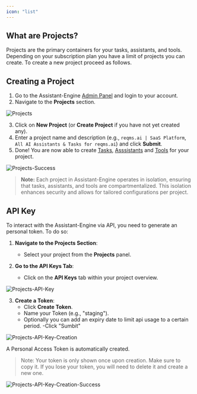 ```yaml
---
icon: "list"
---
```


## **What are Projects?**

Projects are the primary containers for your tasks, assistants, and tools. Depending on your subscription plan you have a limit of projects you can create. 
To create a new project proceed as follows.

## **Creating a Project**

1. Go to the Assistant-Engine [Admin Panel](https://app.assistant-engine.com) and login to your account.
2. Navigate to the **Projects** section.

<Frame>
  <img src="images/assistant-engine-projects.png" alt="Projects"/>
</Frame>

3. Click on **New Project** (or **Create Project** if you have not yet created any).
4. Enter a project name and description (e.g., `reqms.ai | SaaS Platform`, `All AI Assistants & Tasks for reqms.ai`) and click **Submit**.
5. Done! You are now able to create [Tasks](Tasks), [Asssistants](Assistants) and [Tools](Tools) for your project.

<Frame>
  <img src="images/assistant-engine-projects-success.png" alt="Projects-Success"/>
</Frame>

> **Note:** Each project in Assistant-Engine operates in isolation, ensuring that tasks, assistants, and tools are compartmentalized. This isolation enhances security and allows for tailored configurations per project.


## **API Key**

To interact with the Assistant-Engine via API, you need to generate an personal token. To do so:



1. **Navigate to the Projects Section**:
   - Select your project from the **Projects** panel.

2. **Go to the API Keys Tab**:
   - Click on the **API Keys** tab within your project overview.

<Frame>
  <img src="images/assistant-engine-projects-api-key.png" alt="Projects-API-Key"/>
</Frame>

3. **Create a Token**:
   - Click **Create Token**.
   - Name your Token (e.g., "staging").
   - Optionally you can add an expiry date to limit api usage to a certain period.
   -Click "Sumbit"

<Frame>
  <img src="images/assistant-engine-projects-api-key-creation.png" alt="Projects-API-Key-Creation"/>
</Frame>

A Personal Access Token is automatically created.

> Note: Your token is only shown once upon creation. Make sure to copy it. 
If you lose your token, you will need to delete it and create a new one.

<Frame>
  <img src="images/assistant-engine-projects-api-key-assigned.png" alt="Projects-API-Key-Creation-Success"/>
</Frame>
